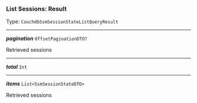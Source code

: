


### List Sessions: Result

Type: `CouchdbSsmSessionStateListQueryResult`

---

***pagination*** `OffsetPaginationDTO?`

Retrieved sessions



---

***total*** `Int`

---

***items*** `List<SsmSessionStateDTO>`

Retrieved sessions


